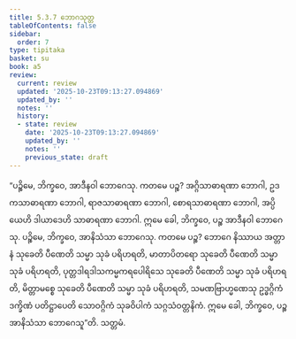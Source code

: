 ```yaml
---
title: 5.3.7 ဘောဂသုတ္တ
tableOfContents: false
sidebar:
  order: 7
type: tipitaka
basket: su
book: a5
review:
  current: review
  updated: '2025-10-23T09:13:27.094869'
  updated_by: ''
  notes: ''
  history:
  - state: review
    date: '2025-10-23T09:13:27.094869'
    updated_by: ''
    notes: ''
    previous_state: draft
---
```



<ReviewStatus review={frontmatter.review} showDetails={true} />

<HypothesisAnnotation frontmatter={frontmatter} />

<DynamicBreadcrumb />

<Division number="227" book="a5" e="ch" v="16" p="226">

<Paragraph number="1274" book="a5">
“ပဉ္စိမေ, ဘိက္ခဝေ, အာဒီနဝါ ဘောဂေသု. ကတမေ ပဉ္စ? အဂ္ဂိသာဓာရဏာ ဘောဂါ, ဥဒကသာဓာရဏာ ဘောဂါ, ရာဇသာဓာရဏာ ဘောဂါ, စောရသာဓာရဏာ ဘောဂါ, အပ္ပိယေဟိ ဒါယာဒေဟိ သာဓာရဏာ ဘောဂါ. ဣမေ ခေါ, ဘိက္ခဝေ, ပဉ္စ အာဒီနဝါ ဘောဂေသု.
</Paragraph>

<Paragraph number="1275" book="a5">
ပဉ္စိမေ, ဘိက္ခဝေ, အာနိသံသာ ဘောဂေသု. ကတမေ ပဉ္စ? ဘောဂေ နိဿာယ အတ္တာနံ သုခေတိ ပီဏေတိ သမ္မာ သုခံ ပရိဟရတိ, မာတာပိတရော သုခေတိ ပီဏေတိ သမ္မာ သုခံ ပရိဟရတိ, ပုတ္တဒါရဒါသကမ္မကရပေါရိသေ သုခေတိ ပီဏေတိ သမ္မာ သုခံ ပရိဟရတိ, မိတ္တာမစ္စေ သုခေတိ ပီဏေတိ သမ္မာ သုခံ ပရိဟရတိ, သမဏဗြာဟ္မဏေသု ဥဒ္ဓဂ္ဂိကံ ဒက္ခိဏံ ပတိဋ္ဌာပေတိ သောဝဂ္ဂိကံ သုခဝိပါကံ သဂ္ဂသံဝတ္တနိကံ. ဣမေ ခေါ, ဘိက္ခဝေ, ပဉ္စ အာနိသံသာ ဘောဂေသူ”တိ.

</Paragraph>
</Division>

<Paragraph number="1276" type="center" book="a5">
သတ္တမံ.
</Paragraph>
